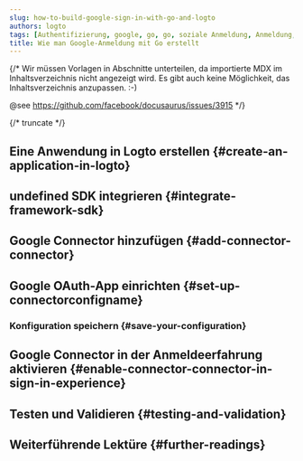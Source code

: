 ```yaml
---
slug: how-to-build-google-sign-in-with-go-and-logto
authors: logto
tags: [Authentifizierung, google, go, go, soziale Anmeldung, Anmeldung, Login]
title: Wie man Google-Anmeldung mit Go erstellt
---
```


{/*
  Wir müssen Vorlagen in Abschnitte unterteilen, da importierte MDX im Inhaltsverzeichnis nicht angezeigt wird.
  Es gibt auch keine Möglichkeit, das Inhaltsverzeichnis anzupassen. :-)

  @see https://github.com/facebook/docusaurus/issues/3915
*/}




{/* truncate */}

<Intro connector={connector} sdk="Go" link="https://go.dev" />

## Eine Anwendung in Logto erstellen \{#create-an-application-in-logto}

<CreateApplication type="Traditionelle Webanwendung" framework="undefined" />

## undefined SDK integrieren \{#integrate-framework-sdk}

<IntegrateSdk />

## Google Connector hinzufügen \{#add-connector-connector}

<AddSocialConnector connector={connector} framework="undefined" />

## Google OAuth-App einrichten \{#set-up-connectorconfigname}

<ConnectorGuide />

### Konfiguration speichern \{#save-your-configuration}

<SaveYourConfiguration connector={connector} />

## Google Connector in der Anmeldeerfahrung aktivieren \{#enable-connector-connector-in-sign-in-experience}

<EnableSocialConnector connector={connector} />

## Testen und Validieren \{#testing-and-validation}

<TestingAndValidation connector={connector} sdk="Go" />

## Weiterführende Lektüre \{#further-readings}

<FurtherReadings />